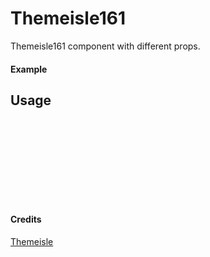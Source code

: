 
<Meta of={Themeisle161} title="Themeisle/Themeisle161" />

# Themeisle161

Themeisle161 component with different props.

#### Example

<Canvas of={Themeisle161.Primary} />

## Usage

```ts
import { Themeisle161 } from "yadl-ui";

const Example = () => {
  return (
      <Themeisle161 />
  );
};

export default Example;
```

#### Credits
[Themeisle](https://themeisle.com/illustrations/)
